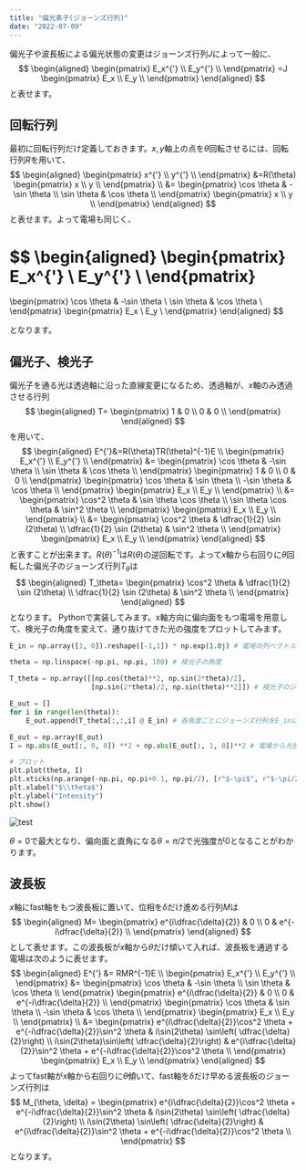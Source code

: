 ```yaml
---
title: "偏光素子(ジョーンズ行列)"
date: "2022-07-09"
---
```


偏光子や波長板による偏光状態の変更はジョーンズ行列$J$によって一般に、
$$
\begin{aligned}
\begin{pmatrix}
E_x^{'} \\
E_y^{'} \\
\end{pmatrix}
=J
\begin{pmatrix}
E_x \\
E_y \\
\end{pmatrix}
\end{aligned}
$$
と表せます。

## 回転行列
最初に回転行列だけ定義しておきます。$x,y$軸上の点を$\theta$回転させるには、回転行列$R$を用いて、
$$
\begin{aligned}
\begin{pmatrix}
x^{'} \\
y^{'} \\
\end{pmatrix}
&=R(\theta)
\begin{pmatrix}
x \\
y \\
\end{pmatrix} \\
&=
\begin{pmatrix}
\cos \theta & -\sin \theta \\
\sin \theta & \cos \theta \\
\end{pmatrix}
\begin{pmatrix}
x \\
y \\
\end{pmatrix}
\end{aligned}
$$
と表せます。よって電場も同じく、

$$
\begin{aligned}
\begin{pmatrix}
E_x^{'} \\
E_y^{'} \\
\end{pmatrix}
=
\begin{pmatrix}
\cos \theta & -\sin \theta \\
\sin \theta & \cos \theta \\
\end{pmatrix}
\begin{pmatrix}
E_x \\
E_y \\
\end{pmatrix}
\end{aligned}
$$

となります。

## 偏光子、検光子
偏光子を通る光は透過軸に沿った直線変更になるため、透過軸が、$x$軸のみ透過させる行列
$$
\begin{aligned}
T=
\begin{pmatrix}
1 & 0 \\
0 & 0 \\
\end{pmatrix}
\end{aligned}
$$
を用いて、
$$
\begin{aligned}
E^{'}&=R(\theta)TR(\theta)^{-1}E \\
\begin{pmatrix}
E_x^{'} \\
E_y^{'} \\
\end{pmatrix}
&=
\begin{pmatrix}
\cos \theta & -\sin \theta \\
\sin \theta & \cos \theta \\
\end{pmatrix}
\begin{pmatrix}
1 & 0 \\
0 & 0 \\
\end{pmatrix}
\begin{pmatrix}
\cos \theta & \sin \theta \\
-\sin \theta & \cos \theta \\
\end{pmatrix}
\begin{pmatrix}
E_x \\
E_y \\
\end{pmatrix} \\
&=
\begin{pmatrix}
\cos^2 \theta & \sin \theta \cos \theta \\
\sin \theta \cos \theta & \sin^2 \theta \\
\end{pmatrix}
\begin{pmatrix}
E_x \\
E_y \\
\end{pmatrix} \\
&=
\begin{pmatrix}
\cos^2 \theta & \dfrac{1}{2} \sin (2\theta) \\
\dfrac{1}{2} \sin (2\theta) & \sin^2 \theta \\
\end{pmatrix}
\begin{pmatrix}
E_x \\
E_y \\
\end{pmatrix}
\end{aligned}
$$
と表すことが出来ます。$R(\theta)^{-1}$は$R(\theta)$の逆回転です。よって$x$軸から右回りに$\theta$回転した偏光子のジョーンズ行列$T_\theta$は
$$
\begin{aligned}
T_\theta=
\begin{pmatrix}
\cos^2 \theta & \dfrac{1}{2} \sin (2\theta) \\
\dfrac{1}{2} \sin (2\theta) & \sin^2 \theta \\
\end{pmatrix}
\end{aligned}
$$
となります。
Pythonで実装してみます。x軸方向に偏向面をもつ電場を用意して、検光子の角度を変えて、通り抜けてきた光の強度をプロットしてみます。

```python
E_in = np.array([1, 0]).reshape([-1,1]) * np.exp(1.0j) # 電場の列ベクトル

theta = np.linspace(-np.pi, np.pi, 100) # 検光子の角度

T_theta = np.array([[np.cos(theta)**2, np.sin(2*theta)/2],
                    [np.sin(2*theta)/2, np.sin(theta)**2]]) # 検光子のジョーンズ行列

E_out = []
for i in range(len(theta)):
    E_out.append(T_theta[:,:,i] @ E_in) # 各角度ごとにジョーンズ行列をE_inに作用

E_out = np.array(E_out)
I = np.abs(E_out[:, 0, 0]) **2 + np.abs(E_out[:, 1, 0])**2 # 電場から光強度へ

# プロット
plt.plot(theta, I)
plt.xticks(np.arange(-np.pi, np.pi+0.1, np.pi/2), [r"$-\pi$", r"$-\pi/2$", "0", r"$\pi/2$", r"$\pi$"])
plt.xlabel("$\\theta$")
plt.ylabel("Intensity")
plt.show()
```

![test](./theta_depend.png "test")

$\theta=0$で最大となり、偏向面と直角になる$\theta=\pi/2$で光強度が0となることがわかります。

## 波長板
$x$軸にfast軸をもつ波長板に置いて、位相を$\delta$だけ進める行列$M$は
$$
\begin{aligned}
M=
\begin{pmatrix}
e^{i\dfrac{\delta}{2}} & 0 \\
0 & e^{-i\dfrac{\delta}{2}} \\
\end{pmatrix}
\end{aligned}
$$
として表せます。この波長板が$x$軸から$\theta$だけ傾いて入れば、波長板を通過する電場は次のように表せます。
$$
\begin{aligned}
E^{'} &= RMR^{-1}E \\
\begin{pmatrix}
E_x^{'} \\
E_y^{'} \\
\end{pmatrix}
&=
\begin{pmatrix}
\cos \theta & -\sin \theta \\
\sin \theta & \cos \theta \\
\end{pmatrix}
\begin{pmatrix}
e^{i\dfrac{\delta}{2}} & 0 \\
0 & e^{-i\dfrac{\delta}{2}} \\
\end{pmatrix}
\begin{pmatrix}
\cos \theta & \sin \theta \\
-\sin \theta & \cos \theta \\
\end{pmatrix}
\begin{pmatrix}
E_x \\
E_y \\
\end{pmatrix} \\
&=
\begin{pmatrix}
e^{i\dfrac{\delta}{2}}\cos^2 \theta + e^{-i\dfrac{\delta}{2}}\sin^2 \theta & i\sin(2\theta) \sin\left( \dfrac{\delta}{2}\right) \\
i\sin(2\theta)\sin\left( \dfrac{\delta}{2}\right) & e^{i\dfrac{\delta}{2}}\sin^2 \theta + e^{-i\dfrac{\delta}{2}}\cos^2 \theta \\
\end{pmatrix}
\begin{pmatrix}
E_x \\
E_y \\
\end{pmatrix}
\end{aligned}
$$
よってfast軸が$x$軸から右回りに$\theta$傾いて、fast軸を$\delta$だけ早める波長板のジョーンズ行列は
$$
M_{\theta, \delta} =
\begin{pmatrix}
e^{i\dfrac{\delta}{2}}\cos^2 \theta + e^{-i\dfrac{\delta}{2}}\sin^2 \theta & i\sin(2\theta) \sin\left( \dfrac{\delta}{2}\right) \\
i\sin(2\theta) \sin\left( \dfrac{\delta}{2}\right) & e^{i\dfrac{\delta}{2}}\sin^2 \theta + e^{-i\dfrac{\delta}{2}}\cos^2 \theta \\
\end{pmatrix}
$$
となります。

